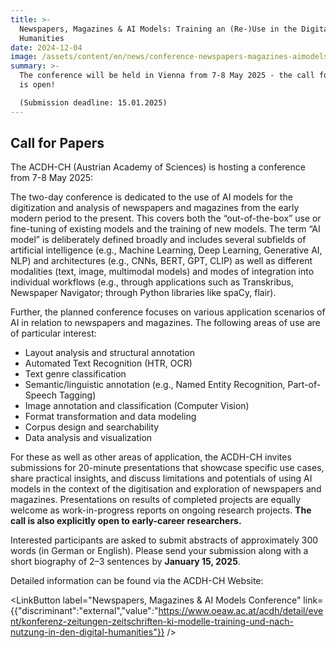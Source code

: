 ```yaml
---
title: >-
  Newspapers, Magazines & AI Models: Training an (Re-)Use in the Digital
  Humanities
date: 2024-12-04
image: /assets/content/en/news/conference-newspapers-magazines-aimodels/image.jpg
summary: >-
  The conference will be held in Vienna from 7-8 May 2025 - the call for papers
  is open!

  (Submission deadline: 15.01.2025) 
---
```

## Call for Papers

The ACDH-CH (Austrian Academy of Sciences) is hosting a conference from 7-8 May 2025:

The two-day conference is dedicated to the use of AI models for the digitization and analysis of newspapers and magazines from the early modern period to the present. This covers both the “out-of-the-box” use or fine-tuning of existing models and the training of new models. The term “AI model” is deliberately defined broadly and includes several subfields of artificial intelligence (e.g., Machine Learning, Deep Learning, Generative AI, NLP) and architectures (e.g., CNNs, BERT, GPT, CLIP) as well as different modalities (text, image, multimodal models) and modes of integration into individual workflows (e.g., through applications such as Transkribus, Newspaper Navigator; through Python libraries like spaCy, flair).

Further, the planned conference focuses on various application scenarios of AI in relation to newspapers and magazines. The following areas of use are of particular interest:

* Layout analysis and structural annotation
* Automated Text Recognition (HTR, OCR)
* Text genre classification
* Semantic/linguistic annotation (e.g., Named Entity Recognition, Part-of-Speech Tagging)
* Image annotation and classification (Computer Vision)
* Format transformation and data modeling
* Corpus design and searchability
* Data analysis and visualization

For these as well as other areas of application, the ACDH-CH invites submissions for 20-minute presentations that showcase specific use cases, share practical insights, and discuss limitations and potentials of using AI models in the context of the digitisation and exploration of newspapers and magazines. Presentations on results of completed projects are equally welcome as work-in-progress reports on ongoing research projects. **The call is also explicitly open to early-career researchers.**

Interested participants are asked to submit abstracts of approximately 300 words (in German or English). Please send your submission along with a short biography of 2–3 sentences by **January 15, 2025**.

Detailed information can be found via the ACDH-CH Website:

<LinkButton label="Newspapers, Magazines & AI Models Conference" link={{"discriminant":"external","value":"https://www.oeaw.ac.at/acdh/detail/event/konferenz-zeitungen-zeitschriften-ki-modelle-training-und-nach-nutzung-in-den-digital-humanities"}} />
